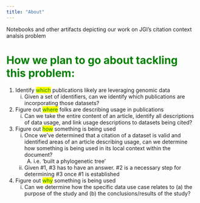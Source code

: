 ```yaml
---
title: "About"
---
```


Notebooks and other artifacts depicting our work on JGI's citation context analsis problem


# [How we plan to go about tackling this problem:]{style="background-color:white; color:green"}


1. Identify [which]{style="color:green; background-color:yellow"} publications likely are leveraging genomic data
    i) Given a set of identifiers, can we identify which publications are incorporating those datasets?
2. Figure out [where]{style="color:green;background-color:yellow"} folks are describing usage in publications
    i) Can we take the entire content of an article, identify all descriptions of data usage, and link usage descriptions to datasets being cited?
3. Figure out [how]{style="color:green;background-color:yellow"} something is being used
    i) Once we've determined that a citation of a dataset is valid and identified areas of an article describing usage, can we determine how something is being used in its local context within the document?
        A) i.e. 'built a phylogenetic tree'
    ii) Given #1, #3 has to have an answer. #2 is a necessary step for determining #3 once #1 is established
4. Figure out [why]{style="color:green;background-color:yellow"} something is being used
    i) Can we determine how the specific data use case relates to (a) the purpose of the study and (b) the conclusions/results of the study? 